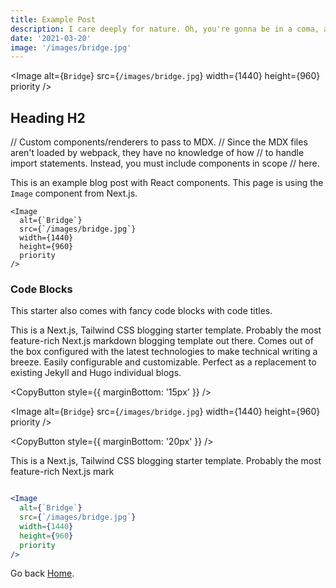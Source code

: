 ```yaml
---
title: Example Post
description: I care deeply for nature. Oh, you're gonna be in a coma, all right. He'll want to use your yacht, and I don't want this thing smelling like fish. Get me a vodka rocks. And a piece of toast. No! I was ashamed to be SEEN with you. I like being with you.
date: '2021-03-20'
image: '/images/bridge.jpg'
---
```


<Image
  alt={`Bridge`}
  src={`/images/bridge.jpg`}
  width={1440}
  height={960}
  priority
/>

## Heading H2

// Custom components/renderers to pass to MDX.
// Since the MDX files aren't loaded by webpack, they have no knowledge of how
// to handle import statements. Instead, you must include components in scope
// here.


This is an example blog post with React components. This page is using the `Image` component from Next.js.

```jsx:example-post.mdx
<Image
  alt={`Bridge`}
  src={`/images/bridge.jpg`}
  width={1440}
  height={960}
  priority
/>
```

### Code Blocks

This starter also comes with fancy code blocks with code titles.

This is a Next.js, Tailwind CSS blogging starter template. Probably the most feature-rich Next.js markdown blogging template out there. Comes out of the box configured with the latest technologies to make technical writing a breeze. Easily configurable and customizable. Perfect as a replacement to existing Jekyll and Hugo individual blogs.

<CopyButton style={{ marginBottom: '15px' }} />

<Image
  alt={`Bridge`}
  src={`/images/bridge.jpg`}
  width={1440}
  height={960}
  priority
/>

<CopyButton style={{ marginBottom: '20px' }} />

This is a Next.js, Tailwind CSS blogging starter template. Probably the most feature-rich Next.js mark

```jsx:example.jsx

<Image
  alt={`Bridge`}
  src={`/images/bridge.jpg`}
  width={1440}
  height={960}
  priority
/>
```

Go back [Home](/).

